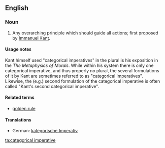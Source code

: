 {{wikipedia}}
==English==

===Noun===
{{en-noun|sg=[[categorical]] [[imperative]]}}

# {{ethics}} Any overarching principle which should guide all actions; first proposed by [[Immanuel Kant]].

====Usage notes====
Kant himself used "categorical imperatives" in the plural is his exposition in the ''The Metaphysics of Morals''. While within his system there is only one categorical imperative, and thus properly no plural, the several formulations of it by Kant are sometimes referred to as "categorical imperatives". Likewise, the (e.g.) second formulation of the categorical imperative is often called "Kant's second categorical imperative".

====Related terms====
* [[golden rule]]

====Translations====
{{trans-top|overarching normative principle}}
* German: [[kategorische Imperativ]] {{m}}
{{trans-mid}}
{{trans-bottom}}


[[ta:categorical imperative]]